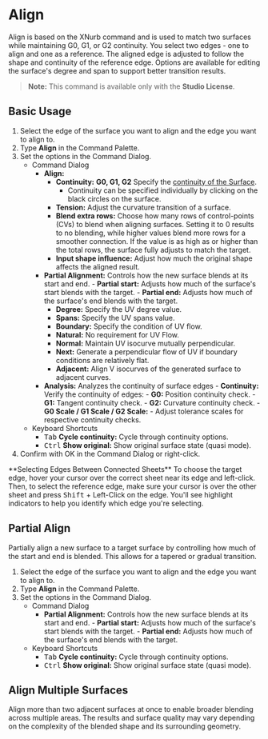 
# Align

<Reference shortcut="" command="Align" button="" />

Align is based on the XNurb command and is used to match two surfaces while maintaining G0, G1, or G2 continuity. You select two edges - one to align and one as a reference. The aligned edge is adjusted to follow the shape and continuity of the reference edge. Options are available for editing the surface's degree and span to support better transition results.

> **Note:** This command is available only with the **Studio License**.

## Basic Usage

1. Select the edge of the surface you want to align and the edge you want to align to.
2. Type **Align** in the Command Palette.
3. Set the options in the Command Dialog.
    - <Kst>Command Dialog</Kst>
        - **Align:**
            - **Continuity:** **G0, G1, G2** Specify the [continuity of the Surface](/cad-essentials/continuity-curve-and-surface).
                - Continuity can be specified individually by clicking on the black circles on the surface.
            - **Tension:** Adjust the curvature transition of a surface.
            - **Blend extra rows:** Choose how many rows of control-points (CVs) to blend when aligning surfaces. Setting it to 0 results to no blending, while higher values blend more rows for a smoother connection. If the value is as high as or higher than the total rows, the surface fully adjusts to match the target.
            - **Input shape influence:** Adjust how much the original shape affects the aligned result.
        - **Partial Alignment:** Controls how the new surface blends at its start and end. 
                - **Partial start:** Adjusts how much of the surface's start blends with the target.
                - **Partial end:** Adjusts how much of the surface's end blends with the target.
            - **Degree:** Specify the UV degree value.
            - **Spans:** Specify the UV spans value.
            - **Boundary:** Specify the condition of UV flow.
            - **Natural:** No requirement for UV Flow.
            - **Normal:** Maintain UV isocurve mutually perpendicular.
            - **Next:** Generate a perpendicular flow of UV if boundary conditions are relatively flat.
            - **Adjacent:** Align V isocurves of the generated surface to adjacent curves. 
        - **Analysis:** Analyzes the continuity of surface edges
                - **Continuity:** Verify the continuity of edges:
                    - **G0:** Position continuity check.
                    - **G1:** Tangent continuity check.
                    - **G2:** Curvature continuity check.
                - **G0 Scale / G1 Scale / G2 Scale:** 
                    - Adjust tolerance scales for respective continuity checks.
    - <Kst>Keyboard Shortcuts</Kst>
        - <kbd>Tab</kbd> **Cycle continuity:** Cycle through continuity options.
        - <kbd>Ctrl</kbd> **Show original:** Show original surface state (quasi mode).
4. Confirm with OK in the Command Dialog or right-click.

<VideoPlayer fileName="align-1"/>

<Callout type="info" emoji="ℹ️">
**Selecting Edges Between Connected Sheets**   
To choose the target edge, hover your cursor over the correct sheet near its edge and left-click. Then, to select the reference edge, make sure your cursor is over the other sheet and press <kbd>Shift</kbd> + Left-Click on the edge. You'll see highlight indicators to help you identify which edge you're selecting.
</Callout>

<VideoPlayer fileName="align-0"/>

## Partial Align

Partially align a new surface to a target surface by controlling how much of the start and end is blended. This allows for a tapered or gradual transition.

1. Select the edge of the surface you want to align and the edge you want to align to.
2. Type **Align** in the Command Palette.
3. Set the options in the Command Dialog.
    - <Kst>Command Dialog</Kst>
        - **Partial Alignment:** Controls how the new surface blends at its start and end.
                - **Partial start:** Adjusts how much of the surface's start blends with the target.
                - **Partial end:** Adjusts how much of the surface's end blends with the target.
    - <Kst>Keyboard Shortcuts</Kst>
        - <kbd>Tab</kbd> **Cycle continuity:** Cycle through continuity options.
        - <kbd>Ctrl</kbd> **Show original:** Show original surface state (quasi mode).

<VideoPlayer fileName="align-2"/>

## Align Multiple Surfaces

Align more than two adjacent surfaces at once to enable broader blending across multiple areas. The results and surface quality may vary depending on the complexity of the blended shape and its surrounding geometry.

<VideoPlayer fileName="align-3"/>